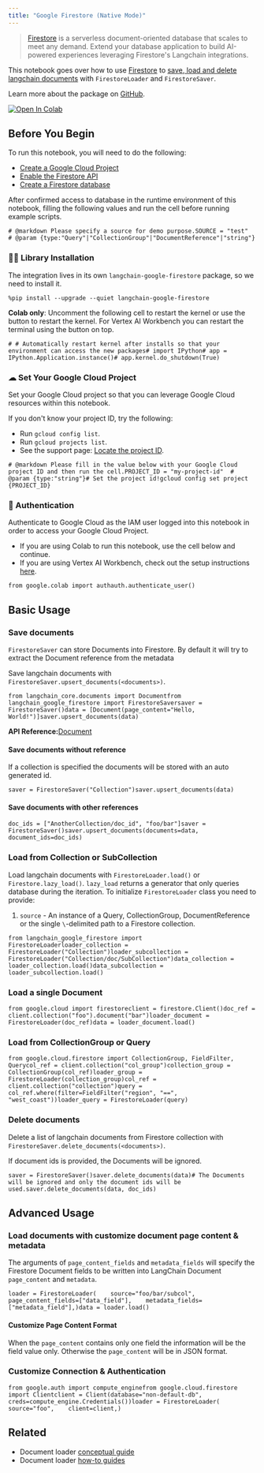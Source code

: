 ```yaml
---
title: "Google Firestore (Native Mode)"
---
```


> [Firestore](https://cloud.google.com/firestore) is a serverless document-oriented database that scales to meet any demand. Extend your database application to build AI-powered experiences leveraging Firestore's Langchain integrations.

This notebook goes over how to use [Firestore](https://cloud.google.com/firestore) to [save, load and delete langchain documents](/src/oss/how_to/#document-loaders) with `FirestoreLoader` and `FirestoreSaver`.

Learn more about the package on [GitHub](https://github.com/googleapis/langchain-google-firestore-python/).

[![Open In Colab](/images/oss/integrations/document_loaders/google_firestore/assets/colab-badge.svg)](https://colab.research.google.com/github/googleapis/langchain-google-firestore-python/blob/main/oss/document_loader.ipynb)

## Before You Begin

To run this notebook, you will need to do the following:

* [Create a Google Cloud Project](https://developers.google.com/workspace/guides/create-project)
* [Enable the Firestore API](https://console.cloud.google.com/flows/enableapi?apiid=firestore.googleapis.com)
* [Create a Firestore database](https://cloud.google.com/firestore/oss/manage-databases)

After confirmed access to database in the runtime environment of this notebook, filling the following values and run the cell before running example scripts.

```
# @markdown Please specify a source for demo purpose.SOURCE = "test"  # @param {type:"Query"|"CollectionGroup"|"DocumentReference"|"string"}
```

### 🦜🔗 Library Installation

The integration lives in its own `langchain-google-firestore` package, so we need to install it.

```
%pip install --upgrade --quiet langchain-google-firestore
```

**Colab only**: Uncomment the following cell to restart the kernel or use the button to restart the kernel. For Vertex AI Workbench you can restart the terminal using the button on top.

```
# # Automatically restart kernel after installs so that your environment can access the new packages# import IPython# app = IPython.Application.instance()# app.kernel.do_shutdown(True)
```

### ☁ Set Your Google Cloud Project

Set your Google Cloud project so that you can leverage Google Cloud resources within this notebook.

If you don't know your project ID, try the following:

* Run `gcloud config list`.
* Run `gcloud projects list`.
* See the support page: [Locate the project ID](https://support.google.com/googleapi/answer/7014113).

```
# @markdown Please fill in the value below with your Google Cloud project ID and then run the cell.PROJECT_ID = "my-project-id"  # @param {type:"string"}# Set the project id!gcloud config set project {PROJECT_ID}
```

### 🔐 Authentication

Authenticate to Google Cloud as the IAM user logged into this notebook in order to access your Google Cloud Project.

* If you are using Colab to run this notebook, use the cell below and continue.
* If you are using Vertex AI Workbench, check out the setup instructions [here](https://github.com/GoogleCloudPlatform/generative-ai/tree/main/setup-env).

```
from google.colab import authauth.authenticate_user()
```

## Basic Usage

### Save documents

`FirestoreSaver` can store Documents into Firestore. By default it will try to extract the Document reference from the metadata

Save langchain documents with `FirestoreSaver.upsert_documents(<documents>)`.

```
from langchain_core.documents import Documentfrom langchain_google_firestore import FirestoreSaversaver = FirestoreSaver()data = [Document(page_content="Hello, World!")]saver.upsert_documents(data)
```

**API Reference:**[Document](https://python.langchain.com/api_reference/core/documents/langchain_core.documents.base.Document.html)

#### Save documents without reference

If a collection is specified the documents will be stored with an auto generated id.

```
saver = FirestoreSaver("Collection")saver.upsert_documents(data)
```

#### Save documents with other references

```
doc_ids = ["AnotherCollection/doc_id", "foo/bar"]saver = FirestoreSaver()saver.upsert_documents(documents=data, document_ids=doc_ids)
```

### Load from Collection or SubCollection

Load langchain documents with `FirestoreLoader.load()` or `Firestore.lazy_load()`. `lazy_load` returns a generator that only queries database during the iteration. To initialize `FirestoreLoader` class you need to provide:

1. `source` - An instance of a Query, CollectionGroup, DocumentReference or the single `\`-delimited path to a Firestore collection.

```
from langchain_google_firestore import FirestoreLoaderloader_collection = FirestoreLoader("Collection")loader_subcollection = FirestoreLoader("Collection/doc/SubCollection")data_collection = loader_collection.load()data_subcollection = loader_subcollection.load()
```

### Load a single Document

```
from google.cloud import firestoreclient = firestore.Client()doc_ref = client.collection("foo").document("bar")loader_document = FirestoreLoader(doc_ref)data = loader_document.load()
```

### Load from CollectionGroup or Query

```
from google.cloud.firestore import CollectionGroup, FieldFilter, Querycol_ref = client.collection("col_group")collection_group = CollectionGroup(col_ref)loader_group = FirestoreLoader(collection_group)col_ref = client.collection("collection")query = col_ref.where(filter=FieldFilter("region", "==", "west_coast"))loader_query = FirestoreLoader(query)
```

### Delete documents

Delete a list of langchain documents from Firestore collection with `FirestoreSaver.delete_documents(<documents>)`.

If document ids is provided, the Documents will be ignored.

```
saver = FirestoreSaver()saver.delete_documents(data)# The Documents will be ignored and only the document ids will be used.saver.delete_documents(data, doc_ids)
```

## Advanced Usage

### Load documents with customize document page content & metadata

The arguments of `page_content_fields` and `metadata_fields` will specify the Firestore Document fields to be written into LangChain Document `page_content` and `metadata`.

```
loader = FirestoreLoader(    source="foo/bar/subcol",    page_content_fields=["data_field"],    metadata_fields=["metadata_field"],)data = loader.load()
```

#### Customize Page Content Format

When the `page_content` contains only one field the information will be the field value only. Otherwise the `page_content` will be in JSON format.

### Customize Connection & Authentication

```
from google.auth import compute_enginefrom google.cloud.firestore import Clientclient = Client(database="non-default-db", creds=compute_engine.Credentials())loader = FirestoreLoader(    source="foo",    client=client,)
```

## Related

* Document loader [conceptual guide](/src/oss/concepts/document_loaders)
* Document loader [how-to guides](/src/oss/how_to/#document-loaders)
